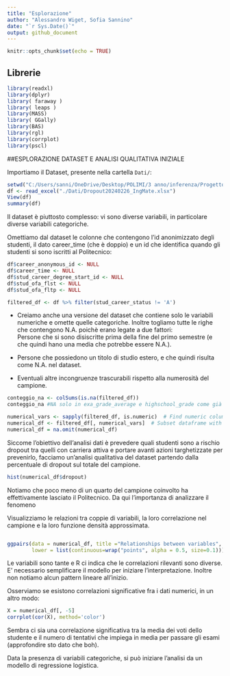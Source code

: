 ---
title: "Esplorazione"
author: "Alessandro Wiget, Sofia Sannino"
date: "`r Sys.Date()`"
output: github_document
---

```{r setup, include=FALSE}
knitr::opts_chunk$set(echo = TRUE)
```

## Librerie

```{r, results='hide', warning= FALSE, message=FALSE}
library(readxl)
library(dplyr)
library( faraway )
library( leaps )
library(MASS)
library( GGally)
library(BAS)
library(rgl)
library(corrplot)
library(pscl)
```

##ESPLORAZIONE DATASET E ANALISI QUALITATIVA INIZIALE

Importiamo il Dataset, presente nella cartella `Dati/`:

```{r}
setwd("C:/Users/sanni/OneDrive/Desktop/POLIMI/3 anno/inferenza/Progetto-Inferenza-Statistica-main")
df <- read_excel("./Dati/Dropout20240226_IngMate.xlsx")
View(df)
summary(df)
```

Il dataset è piuttosto complesso: vi sono diverse variabili, in particolare diverse variabili categoriche.

Omettiamo dal dataset le colonne che contengono l'id anonimizzato degli studenti, il dato career_time (che è doppio) e un id che identifica quando gli studenti si sono iscritti al Politecnico:

```{r}
 
df$career_anonymous_id <- NULL
df$career_time <- NULL
df$stud_career_degree_start_id <- NULL
df$stud_ofa_flst <- NULL
df$stud_ofa_fltp <- NULL

filtered_df <- df %>% filter(stud_career_status != 'A')
```

-   Creiamo anche una versione del dataset che contiene solo le variabili numeriche e omette quelle categoriche. Inoltre togliamo tutte le righe che contengono N.A. poichè erano legate a due fattori:\
    Persone che si sono disiscritte prima della fine del primo semestre (e che quindi hano una media che potrebbe essere N.A.).

-   Persone che possiedono un titolo di studio estero, e che quindi risulta come N.A. nel dataset.

-   Eventuali altre incongruenze trascurabili rispetto alla numerosità del campione.

```{r}
conteggio_na <- colSums(is.na(filtered_df))
conteggio_na #NA solo in exa_grade_average e highschool_grade come già detto 
```

```{r}
numerical_vars <- sapply(filtered_df, is.numeric)  # Find numeric columns
numerical_df <- filtered_df[, numerical_vars]  # Subset dataframe with numeric columns
numerical_df = na.omit(numerical_df)
```

Siccome l'obiettivo dell'analisi dati è prevedere quali studenti sono a rischio dropout tra quelli con carriera attiva e portare avanti azioni targhetizzate per prevenirlo, facciamo un'analisi qualitativa del dataset partendo dalla percentuale di dropout sul totale del campione.

```{r}
hist(numerical_df$dropout)

```

Notiamo che poco meno di un quarto del campione coinvolto ha effettivamente lasciato il Politecnico. Da qui l'importanza di analizzare il fenomeno

Visualizziamo le relazioni tra coppie di variabili, la loro correlazione nel campione e la loro funzione densità approssimata.

``` R
```

```{r}
ggpairs(data = numerical_df, title ="Relationships between variables",
        lower = list(continuous=wrap("points", alpha = 0.5, size=0.1)))
```

Le variabili sono tante e R ci indica che le correlazioni rilevanti sono diverse. E' necessario semplificare il modello per iniziare l'interpretazione. Inoltre non notiamo alcun pattern lineare all'inizio.

Osserviamo se esistono correlazioni significative fra i dati numerici, in un altro modo:

```{r, echo=FALSE}
X = numerical_df[, -5]
corrplot(cor(X), method='color')
```

Sembra ci sia una correlazione significativa tra la media dei voti dello studente e il numero di tentativi che impiega in media per passare gli esami (approfondire sto dato che boh).

Data la presenza di variabili categoriche, si può iniziare l'analisi da un modello di regressione logistica.

